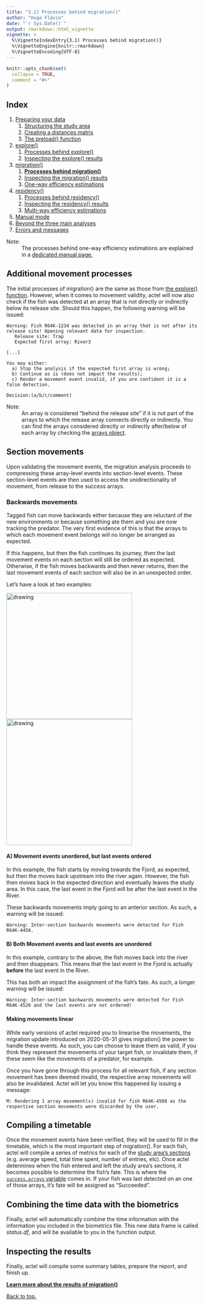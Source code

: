 ```yaml
---
title: "3.1) Processes behind migration()"
author: "Hugo Flávio"
date: "`r Sys.Date()`"
output: rmarkdown::html_vignette
vignette: >
  %\VignetteIndexEntry{3.1) Processes behind migration()}
  %\VignetteEngine{knitr::rmarkdown}
  %\VignetteEncoding{UTF-8}
---
```


```r
knitr::opts_chunk$set(
  collapse = TRUE,
  comment = "#>"
)
```

## Index

1. [Preparing your data](a-0_workspace_requirements.html)
    1. [Structuring the study area](a-1_study_area.html)
    1. [Creating a distances matrix](a-2_distances_matrix.html)
    1. [The preload() function](a-3_preload.html)
1. [explore()](b-0_explore.html)
    1. [Processes behind explore()](b-1_explore_processes.html)
    1. [Inspecting the explore() results](b-2_explore_results.html)
1. [migration()](c-0_migration.html)
    1. [__Processes behind migration()__](c-1_migration_processes.html)
    1. [Inspecting the migration() results](c-2_migration_results.html)
    1. [One-way efficiency estimations](c-3_migration_efficiency.html)
1. [residency()](d-0_residency.html)
    1. [Processes behind residency()](d-1_residency_processes.html)
    1. [Inspecting the residency() results](d-2_residency_results.html)
    1. [Multi-way efficiency estimations](d-3_residency_efficiency.html)
1. [Manual mode](e-0_manual_mode.html)
1. [Beyond the three main analyses](f-0_post_functions.html)
1. [Errors and messages](g-0_messages.html)


Note: 
  : The processes behind one-way efficiency estimations are explained in a [dedicated manual page.](c-3_migration_efficiency.html)

## Additional movement processes

The initial processes of migration() are the same as those from [the explore() function](b-1_explore_processes.html). However, when it comes to movement validity, actel will now also check if the fish was detected at an array that is not directly or indirectly below its release site. Should this happen, the following warning will be issued:

````
Warning: Fish R64K-1234 was detected in an array that is not after its release site! Opening relevant data for inspection.
   Release site: Trap
   Expected first array: River3

[...]

You may either:
  a) Stop the analysis if the expected first array is wrong;
  b) Continue as is (does not impact the results);
  c) Render a movement event invalid, if you are confident it is a false detection.

Decision:(a/b/c/comment)
````

Note:
  : An array is considered "behind the release site" if it is not part of the arrays to which the release array connects directly or indirectly. You can find the arrays considered directly or indirectly after/below of each array by checking the [arrays object](b-2_explore_results.html#arrays).

## Section movements

Upon validating the movement events, the migration analysis proceeds to compressing these array-level events into section-level events. These section-level events are then used to access the unidirectionality of movement, from release to the success arrays.

### Backwards movements

Tagged fish can move backwards either because they are reluctant of the new environments or because something ate them and you are now tracking the predator. The very first evidence of this is that the arrays to which each movement event belongs will no longer be arranged as expected. 

If this happens, but then the fish continues its journey, then the last movement events on each section will still be ordered as expected. Otherwise, if the fish moves backwards and then never returns, then the last movement events of each section will also be in an unexpected order. 

Let's have a look at two examples:

<img src="event_order_a1.svg" alt="drawing" width="330"/> <img src="event_order_b1.svg" alt="drawing" width="330"/>

#### A) Movement events unordered, but last events ordered

In this example, the fish starts by moving towards the Fjord, as expected, but then the moves back upstream into the river again. However, the fish then moves back in the expected direction and eventually leaves the study area. In this case, the last event in the Fjord will be after the last event in the River.

These backwards movements imply going to an anterior section. As such, a warning will be issued:

````
Warning: Inter-section backwards movements were detected for Fish R64K-4456.
````

#### B) Both Movement events and last events are unordered

In this example, contrary to the above, the fish moves back into the river and then disappears. This means that the last event in the Fjord is actually **before** the last event in the River. 

This has both an impact the assignment of the fish's fate. As such, a longer warning will be issued:

````
Warning: Inter-section backwards movements were detected for Fish R64K-4526 and the last events are not ordered!
````

#### Making movements linear

While early versions of actel required you to linearise the movements, the migration update introduced on 2020-05-31 gives migration() the power to handle these events. As such, you can choose to leave them as valid, if you think they represent the movements of your target fish, or invalidate them, if these seem like the movements of a predator, for example.

Once you have gone through this process for all relevant fish, if any section movement has been deemed invalid, the respective array movements will also be invalidated. Actel will let you know this happened by issuing a message:

````
M: Rendering 1 array movement(s) invalid for fish R64K-4508 as the respective section movements were discarded by the user.
````

## Compiling a timetable

Once the movement events have been verified, they will be used to fill in the timetable, which is the most important step of migration(). For each fish, actel will compile a series of metrics  for each of the [study area's sections](a-1_study_area.html#sections) (e.g. average speed, total time spent, number of entries, etc). Once actel determines when the fish entered and left the study area's sections, it becomes possible to determine the fish's fate. This is  where the [`success.arrays` variable](c-0_migration.html#success.arrays) comes in. If your fish was last detected on an one of those arrays, it's fate will be assigned as "Succeeded".

## Combining the time data with the biometrics

Finally, actel will automatically combine the time information with the information you included in the biometrics file. This new data frame is called *status.df*, and will be available to you in the function output.

## Inspecting the results

Finally, actel will compile some summary tables, prepare the report, and finish up. 

__[Learn more about the results of migration()](c-2_migration_results.html)__


[Back to top.](#)